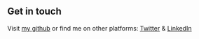 ## Get in touch

Visit [my github](https://github.com/MohLutfiFauzi) or find me on other platforms: [Twitter](https://twitter.com/MohLutfiFauzi) & [LinkedIn](https://www.linkedin.com/in/mohlutfifauzi/)
